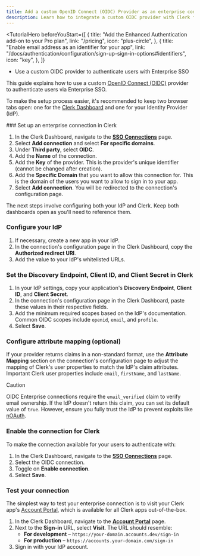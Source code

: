 ```yaml
---
title: Add a custom OpenID Connect (OIDC) Provider as an enterprise connection
description: Learn how to integrate a custom OIDC provider with Clerk for Enterprise SSO.
---
```


<TutorialHero
  beforeYouStart={[
    {
      title: "Add the Enhanced Authentication add-on to your Pro plan",
      link: "/pricing",
      icon: "plus-circle",
    },
    {
      title: "Enable email address as an identifier for your app",
      link: "/docs/authentication/configuration/sign-up-sign-in-options#identifiers",
      icon: "key",
    },
  ]}
>
  - Use a custom OIDC provider to authenticate users with Enterprise SSO
</TutorialHero>

This guide explains how to use a custom [OpenID Connect (OIDC)](https://openid.net/developers/how-connect-works) provider to authenticate users via Enterprise SSO.

To make the setup process easier, it's recommended to keep two browser tabs open: one for the [Clerk Dashboard](https://dashboard.clerk.com/last-active?path=user-authentication/sso-connections) and one for your Identity Provider (IdP).

<Steps>
  ### Set up an enterprise connection in Clerk

  1. In the Clerk Dashboard, navigate to the [**SSO Connections**](https://dashboard.clerk.com/last-active?path=user-authentication/sso-connections) page.
  1. Select **Add connection** and select **For specific domains**.
  1. Under **Third party**, select **OIDC**.
  1. Add the **Name** of the connection.
  1. Add the **Key** of the provider. This is the provider's unique identifier (cannot be changed after creation).
  1. Add the **Specific Domain** that you want to allow this connection for. This is the domain of the users you want to allow to sign in to your app.
  1. Select **Add connection**. You will be redirected to the connection's configuration page.

  The next steps involve configuring both your IdP and Clerk. Keep both dashboards open as you'll need to reference them.

  ### Configure your IdP

  1. If necessary, create a new app in your IdP.
  1. In the connection's configuration page in the Clerk Dashboard, copy the **Authorized redirect URI**.
  1. Add the value to your IdP's whitelisted URLs.

  ### Set the Discovery Endpoint, Client ID, and Client Secret in Clerk

  1. In your IdP settings, copy your application's **Discovery Endpoint**, **Client ID**, and **Client Secret**.
  1. In the connection's configuration page in the Clerk Dashboard, paste these values in their respective fields.
  1. Add the minimum required scopes based on the IdP's documentation. Common OIDC scopes include `openid`, `email`, and `profile`.
  1. Select **Save**.

  ### Configure attribute mapping (optional)

  If your provider returns claims in a non-standard format, use the **Attribute Mapping** section on the connection's configuration page to adjust the mapping of Clerk's user properties to match the IdP's claim attributes. Important Clerk user properties include `email`, `firstName`, and `lastName`.

  > [!CAUTION]
  > OIDC Enterprise connections require the `email_verified` claim to verify email ownership. If the IdP doesn't return this claim, you can set its default value of `true`. However, ensure you fully trust the IdP to prevent exploits like [nOAuth](https://www.descope.com/blog/post/noauth).

  ### Enable the connection for Clerk

  To make the connection available for your users to authenticate with:

  1. In the Clerk Dashboard, navigate to the [**SSO Connections**](https://dashboard.clerk.com/last-active?path=user-authentication/sso-connections) page.
  1. Select the OIDC connection.
  1. Toggle on **Enable connection**.
  1. Select **Save**.

  ### Test your connection

  The simplest way to test your enterprise connection is to visit your Clerk app's [Account Portal](/docs/customization/account-portal/overview), which is available for all Clerk apps out-of-the-box.

  1. In the Clerk Dashboard, navigate to the [**Account Portal**](https://dashboard.clerk.com/last-active?path=account-portal) page.
  1. Next to the **Sign-in** URL, select **Visit**. The URL should resemble:
     - **For development** – `https://your-domain.accounts.dev/sign-in`
     - **For production** – `https://accounts.your-domain.com/sign-in`
  1. Sign in with your IdP account.
</Steps>
